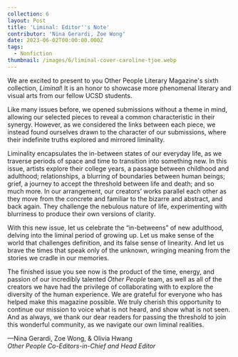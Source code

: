 ```yaml
---
collection: 6
layout: Post
title: 'Liminal: Editor''s Note'
contributor: 'Nina Gerardi, Zoe Wong'
date: 2023-06-02T00:00:00.000Z
tags:
  - Nonfiction
thumbnail: /images/6/liminal-cover-caroline-tjoe.webp
---
```


We are excited to present to you Other People Literary Magazine's sixth collection, *Liminal*! It is an honor to showcase more phenomenal literary and visual arts from our fellow UCSD students.

Like many issues before, we opened submissions without a theme in mind, allowing our selected pieces to reveal a common characteristic in their synergy. However, as we considered the links between each piece, we instead found ourselves drawn to the character of our submissions, where their indefinite truths explored and mirrored liminality.

Liminality encapsulates the in-between states of our everyday life, as we traverse periods of space and time to transition into something new. In this issue, artists explore their college years, a passage between childhood and adulthood; relationships, a blurring of boundaries between human beings; grief, a journey to accept the threshold between life and death; and so much more. In our arrangement, our creators’ works parallel each other as they move from the concrete and familiar to the bizarre and abstract, and back again. They challenge the nebulous nature of life, experimenting with blurriness to produce their own versions of clarity.

With this new issue, let us celebrate the “in-betweens” of new adulthood, delving into the liminal period of growing up. Let us make sense of the world that challenges definition, and its false sense of linearity. And let us brave the times that speak only of the unknown, wringing meaning from the stories we cradle in our memories.

The finished issue you see now is the product of the time, energy, and passion of our incredibly talented *Other People* team, as well as all of the creators we have had the privilege of collaborating with to explore the diversity of the human experience. We are grateful for everyone who has helped make this magazine possible. We truly cherish this opportunity to continue our mission to voice what is not heard, and show what is not seen. And as always, we thank our dear readers for passing the threshold to join this wonderful community, as we navigate our own liminal realities.

—Nina Gerardi, Zoe Wong, & Olivia Hwang<br />
*Other People Co-Editors-in-Chief and Head Editor*

